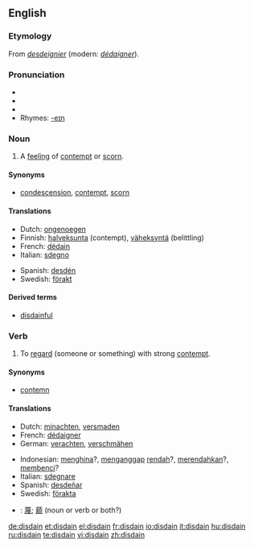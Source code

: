 {{wikipedia|dab=disdain}}
==English==

===Etymology===
From {{OF.}} ''[[desdeignier]]'' (modern: ''[[dédaigner]]'').

===Pronunciation===
* {{enPR|dĭs-dān'}}
* {{IPA|/dɪsˈdeɪn/}}
* {{SAMPA|/dIs"deIn/}}
* Rhymes: [[Rhymes:English:-eɪn|-eɪn]]

===Noun===
{{en-noun|-}}

# {{uncountable}} A [[feeling]] of [[contempt]] or [[scorn]].

====Synonyms====
* [[condescension]], [[contempt]], [[scorn]]

====Translations====
{{top}}
* Dutch: [[ongenoegen]]
* Finnish: [[halveksunta]] (contempt), [[väheksyntä]] (belittling)
* French: [[dédain]] {{m}}
* Italian: [[sdegno]] {{m}}
{{mid}}
* Spanish: [[desdén]] {{m}}
* Swedish: [[förakt]]
{{bottom}}

====Derived terms====
* [[disdainful]]

===Verb===
{{en-verb}}

# {{transitive}} To [[regard]] (someone or something) with strong [[contempt]].

====Synonyms====
* [[contemn]]

====Translations====
{{top}}
* Dutch: [[minachten]], [[versmaden]]
* French: [[dédaigner]]
* German: [[verachten]], [[verschmähen]]
{{mid}}
* Indonesian: [[hina|menghina]]?, [[anggap|menganggap]] [[rendah]]?, [[rendah|merendahkan]]?, [[benci|membenci]]?
* Italian: [[sdegnare]]
* Spanish: [[desdeñar]]
* Swedish: [[förakta]]
{{bottom}}

{{checktrans}}

* {{ttbc|CJK Characters}}: [[蔑]]; [[藐]] (noun or verb or both?)

[[de:disdain]]
[[et:disdain]]
[[el:disdain]]
[[fr:disdain]]
[[io:disdain]]
[[it:disdain]]
[[hu:disdain]]
[[ru:disdain]]
[[te:disdain]]
[[vi:disdain]]
[[zh:disdain]]
